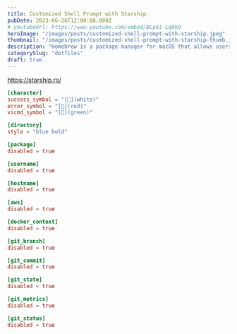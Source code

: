```yaml
---
title: Customized Shell Prompt with Starship
pubDate: 2023-06-26T12:00:00.000Z
# youtubeUrl: https://www.youtube.com/embed/BLp61-Lq0kQ
heroImage: "/images/posts/customized-shell-prompt-with-starship.jpeg"
thumbnail: "/images/posts/customized-shell-prompt-with-starship-thumb.jpeg"
description: "Homebrew is a package manager for macOS that allows users to easily install and manage packages and libraries."
categorySlug: "dotfiles"
draft: true
---
```


https://starship.rs/

```toml
[character]
success_symbol = "[](white)"
error_symbol = "[](red)"
vicmd_symbol = "[](green)"

[directory]
style = "blue bold"

[package]
disabled = true

[username]
disabled = true

[hostname]
disabled = true

[aws]
disabled = true

[docker_context]
disabled = true

[git_branch]
disabled = true

[git_commit]
disabled = true

[git_state]
disabled = true

[git_metrics]
disabled = true

[git_status]
disabled = true
```
